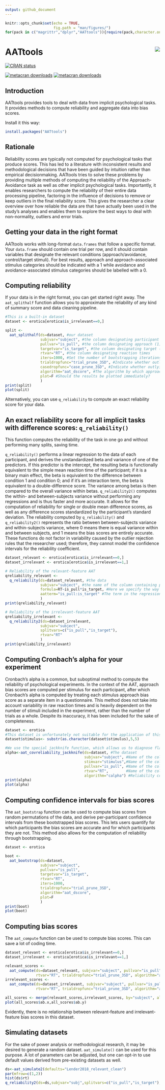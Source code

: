 ```yaml
---
output: github_document
---
```

<!-- header -->

```r
knitr::opts_chunk$set(echo = TRUE,
                      fig.path = "man/figures/")
for(pack in c("magrittr","dplyr","AATtools")){require(pack,character.only=TRUE)}
```
# AATtools <img src="man/figures/logo.png" align="right" />

<!-- badges: start -->
[![CRAN status](https://www.r-pkg.org/badges/version/AATtools)](https://cran.r-project.org/package=AATtools)

[![metacran downloads](https://cranlogs.r-pkg.org/badges/grand-total/AATtools)](https://cran.r-project.org/package=AATtools)
[![metacran downloads](https://cranlogs.r-pkg.org/badges/AATtools)](https://cran.r-project.org/package=AATtools)
<!-- badges: end -->

## Introduction

AATtools provides tools to deal with data from implicit psychological tasks. It provides methods to compute reliability and aggregate data into bias scores. 

Install it this way:
```r
install.packages("AATtools")
```

## Rationale

Reliability scores are typically not computed for psychological tasks that produce scores. This has led to a literature with inconsistent results and methodological decisions that have been guided by intuition rather than empirical decisionmaking. AATtools tries to solve these problems by providing multiple methods of computing the reliability of the Approach-Avoidance task as well as other implicit psychological tasks. 
Importantly, it enables researchers to compute the reliability of their entire data processing pipeline, factoring in the influence of decisions to remove or keep outliers in the final reliability score. This gives the researcher a clear overview over how reliable the data are that have actually been used in the study's analyses and enables them to explore the best ways to deal with non-normality, outliers and error trials. 

## Getting your data in the right format

AATtools works with long-format `data.frames` that follow a specific format. Your `data.frame` should contain one trial per row, and it should contain variables that designate the relevant conditions (approach/avoidance, control/target stimuli). For best results, approach and approach-associated stimulus categories should be indicated with a 1 while avoidance and avoidance-associated stimulus categories should be labelled with a 0.

## Computing reliability

If your data is in the right format, you can get started right away. The `aat_splithalf` function allows you to approximate the reliability of any kind of summary score and data cleaning pipeline.
```r
#This is a built-in dataset 
dataset <- erotica[erotica$is_irrelevant==0,] 

split <- 
  aat_splithalf(ds=dataset, #our dataset
                subjvar="subject", #the column designating participant IDs
                pullvar="is_pull", #the column designating approach (1) and avoidance (0) trials
                targetvar="is_target", #the column designating target (1) and control (0) stimulus trials
                rtvar="RT", #the column designating reaction times
                iters=1000, #Set the number of bootstrapping iterations (more is better)
                trialdropfunc="trial_prune_3SD", #Indicate whether outliers should be removed, and if so, how
                casedropfunc="case_prune_3SD", #Indicate whether outlying approach bias scores should be removed
                algorithm="aat_dscore", #The algorithm by which approach bias scores should be computed
                plot=F #Should the results be plotted immediately?
                )
print(split)
plot(split)
```

Alternatively, you can use `q_reliability` to compute an exact reliability score for your data. 

## An exact reliability score for all implicit tasks with difference scores: `q_reliability()` 

This function computes the reliability of the task in one go and without performing many splits, saving time.

`q_reliability()` performs a linear regression to the data of each participant, and derives the unstandardized beta and variance of one of the predictors. If this predictor is the intercept, the resulting beta is functionally equivalent to the simple mean reaction time of the participant; if it is a binary main effect, the beta is equivalent to the difference between condition 1 and condition 0; and if it's an interaction term, the beta is equivalent to a double-difference score. The variance among betas is then compared to the overall variance within betas. 
`q_reliability2()` computes the within- and between-subjects variance without performing any regressions and is thus faster and more accurate. It allows for the computation of reliability for single or double mean difference scores, as well as any difference scores standardized by the participant's standard deviation. 
The reliability computed by `q_reliability()` and `q_reliability2()` represents the ratio between between-subjects variance and within-subjects variance, where 0 means there is equal variance within and between subjects, and 1 means the bias scores are entirely accurate. These functions do not factor in variability caused by the outlier rejection rules that the researcher used; therefore, they cannot model the confidence intervals for the reliability coefficient.
```r
dataset_relevant <- erotica[erotica$is_irrelevant==0,] 
dataset_irrelevant <- erotica[erotica$is_irrelevant==1,] 

# Reliability of the relevant-feature AAT
qreliability_relevant <- 
  q_reliability(ds=dataset_relevant, #the data
                subjvar="subject", #the name of the column containing participant IDs
                formula=RT~is_pull*is_target, #Here we specify the way bias scores are to be computed (see above)
                aatterm="is_pull:is_target" #The term in the regression formula which represents the bias score
                )
print(qreliability_relevant)

# Reliability of the irrelevant-feature AAT
qreliability_irrelevant <- 
  q_reliability2(ds=dataset_irrelevant,
                subjvar="subject",
                splitvars=c("is_pull","is_target"),
                rtvar="RT"
                )
print(qreliability_irrelevant)
```

## Computing Cronbach's alpha for your experiment

Cronbach's alpha is a common, but suboptimal method to compute the reliability of psychological experiments. In the context of the AAT, approach bias scores are computed per stimulus for each participant, after which Cronbach's alpha is computed by treating each stimulus approach bias score as a separate item in a questionnaire. This method does not take into account variability in raw reaction times and is heavily dependent on the number of stimuli included in the experiment, rather than the number of trials as a whole. Despite its inaccuracy, it has been included for the sake of completeness.

```r
dataset <- erotica
#This dataset is unfortunately not suitable for the application of this method. We artificially make it compatible by pretending there are only 10 stimuli per category rather than 40.
dataset$stimulus<- substr(as.character(dataset$stimulus),5,5)

#We use the special jackknife function, which allows us to diagnose flaws in the experiment by computing Cronbach's alpha while single stimuli or participants are excluded.
alpha<-aat_covreliability_jackknife(ds=dataset, #The dataset
                                    subjvar="subject", #Name of the column with participant IDs
                                    stimvar="stimulus",#Name of the column with stimulus IDs
                                    pullvar="is_pull", #Name of the column indicating approach or avoid trial
                                    rtvar="RT",        #Name of the column indicating reaction time
                                    algorithm="calpha") #Reliability computation method. calpha is Cronbach's alpha
print(alpha)
plot(alpha)
```

## Computing confidence intervals for bias scores

The `aat_bootstrap` function can be used to compute bias scores from random permutations of the data, and derive per-participant confidence intervals from these bootstrapped bias scores. This lets users quantify for which participants the bias scores are accurate and for which participants they are not. This method also allows for the computation of reliability through bootstrapping.
```r
dataset <- erotica

boot <- 
  aat_bootstrap(ds=dataset,
                subjvar="subject",
                pullvar="is_pull",
                targetvar="is_target",
                rtvar="RT",
                iters=1000,
                trialdropfunc="trial_prune_3SD",
                algorithm="aat_dscore",
                plot=F
                )
print(boot)
plot(boot)
```

## Computing bias scores

The `aat_compute` function can be used to compute bias scores. This can save a lot of coding time.
```r
dataset_relevant <- erotica[erotica$is_irrelevant==0,] 
dataset_irrelevant <- erotica[erotica$is_irrelevant==1,] 

relevant_scores <- 
  aat_compute(ds=dataset_relevant, subjvar="subject", pullvar="is_pull", targetvar="is_target", 
              rtvar="RT", trialdropfunc="trial_prune_3SD", algorithm="aat_dscore")
irrelevant_scores <- 
  aat_compute(ds=dataset_irrelevant, subjvar="subject", pullvar="is_pull", targetvar="is_target", 
              rtvar="RT", trialdropfunc="trial_prune_3SD", algorithm="aat_dscore")

all_scores <- merge(relevant_scores,irrelevant_scores, by="subject", all=T)
plot(all_scores$ab.x,all_scores$ab.y)

```

Evidently, there is no relationship between relevant-feature and irrelevant-feature bias scores in this dataset.

## Simulating datasets
For the sake of power analysis or methodological research, it may be desired to generate a random dataset. `aat_simulate()` can be used for this purpose. A lot of parameters can be adjusted, but one can opt-in to use default values derived from pre-existing datasets as well.

```r
ds<-aat_simulate2(defaults="Lender2018_relevant_clean")
par(mfrow=c(1,2))
hist(ds$rt)
q_reliability2(ds=ds,subjvar="subj",splitvars=c("is_pull","is_target"),rtvar="rt",dscore=T)

```




